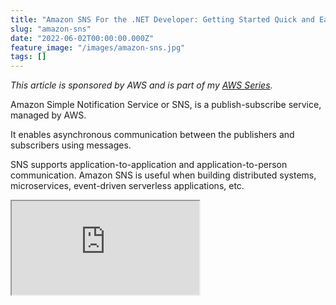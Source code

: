 ```yaml
---
title: "Amazon SNS For the .NET Developer: Getting Started Quick and Easy"
slug: "amazon-sns"
date: "2022-06-02T00:00:00.000Z"
feature_image: "/images/amazon-sns.jpg"
tags: []
---
```


_This article is sponsored by AWS and is part of my [AWS Series](__GHOST_URL__/tag/aws/)._

Amazon Simple Notification Service or SNS, is a publish-subscribe service, managed by AWS.

It enables asynchronous communication between the publishers and subscribers using messages.

SNS supports application-to-application and application-to-person communication. Amazon SNS is useful when building distributed systems, microservices, event-driven serverless applications, etc.

<div>
<iframe src="https://www.youtube.com/embed/XVQwgeUWXVY" />
</div>

In this article, we will learn how to get started with Amazon SNS and use it from a .NET application. We will learn about Topics, sending messages to topics, and using Subscriptions to receive messages. We will also learn about Filters, how to use them, and error handling with SNS.

Create SNS
----------

To get started, let’s first create an SNS. The straightforward way to create an Amazon SNS is from the [AWS Console](https://console.aws.amazon.com/sns).

Amazon SNS supports two types of Topics

*   **Standard** → Provides best-effort message ordering and guarantees at-least once message delivery. These are better suited for use cases that require higher message publish and delivery throughput rates. Supports SQS, Lambda, HTTP, SMS, email, and mobile application endpoints as the subscription protocols.
*   **FIFO** (first-in, first-out) → Guarantees message ordering and exactly-once message delivery. Supports only SQS subscription protocol.

For this article, we will create a Standard SNS Topic, by specifying the name and leaving all other options to default.

![Amazon SNS create new Standard topic from the AWS Console](/images/amazon-sns-create-topic.jpg)

### SNS & .NET

We will use the ASP NET Core default Web API template as our sample application. The application has a `GET` method to return `WeatherForecast` data by default.

The source code used in this blog post is available [here](https://rahulpnath.visualstudio.com/DefaultCollection/YouTube%20Samples/_git/aws-sns).

The [AWSSDK.SimpleNotificationService](https://www.nuget.org/packages/AWSSDK.SimpleNotificationService/) NuGet package provides the `AmazonSimpleNotificationServiceClient` that’ useful to interact with Amazon SNS.

You can connect by passing the credentials explicitly or setting up the credentials for your environment.

<iframe src="https://www.youtube.com/embed/ukam37umkQc" />

Publisher - Send Message
------------------------

In our API example, let’s say we add a new `POST` endpoint to add new `WeatherForecast` data to our application. And let’s assume when new weather data is added, we want to email and also we want to generate some new reports.

> _The application or the source that sends messages to the SNS is the Publisher._

It’s [a good practice to decouple applications actions into their own isolated process](__GHOST_URL__/blog/avoid-commands-calling-commands/), so that we can track and manage them independently. For example, if an email fails, we can retry it separately, and it doesn’t have to affect regenerating the report or saving new weather data itself.

Publishing a message to a publish-subscribe service allows us to decouple application logic. When adding new weather data, we can publish a message to the Amazon SNS Topic and we can have multiple subscribers that can do the associated actions of sending an email or regenerating the report.

Use the `PublishAsync` method on the `AmazonSimpleNotificationServiceClient` to send the `PublishRequest` message which contains the Subject, Message the ARN of the SNS Topic.

    [HttpPost]
    public async Task Post(WeatherForecast data)
    {
        var client = new AmazonSimpleNotificationServiceClient();
        var request = new PublishRequest()
        {
            Subject = "WeatherForecastAddedEvent",
            Message = JsonSerializer.Serialize(data),
            TopicArn = "arn:aws:sns:us-east-1:189107071895:weather-forecast",
        };
        
        var response = await client.PublishAsync(request);
    }
    

Subscriber → Receive Message
----------------------------

The published messages are of no use having no subscribers.

To receive messages send to a topic by the publisher, you must subscribe to the topic

> _Messages published are sent immediately to all Subscribers of the Topic_

There are different mechanisms to add subscribers to the Topic, and the easiest is to from the console. Let’s look at two different subscribers for our use of sending email and reprocessing a report.

We can add a new subscription under the Topic in the AWS console.

### Email Subscription

To email, any time we receive a message in the Topic, create a new Subscriber with the Email Protocol. Enter the email address of the recipient in the Endpoint column.

![Use Email Protocol for the subscriber and specify the email to which the messages must be sent. Everytime a message comes in the SNS Topic the subscriber will receive an email.](/images/amazon-sns-email-subscription.jpg)

Once created, a confirmation email is sent with a link. Only after confirming the subscription using the link will messages appear in the email inbox.

The message body or structure cannot be changed for this native email protocol. It sends the raw message as text to the email specified. Depending on the chose protocol (Email or Email-JSON) the contents are different in format. Email-JSON sends the notification in JSON format, whereas Email sends it as plain text.

To send rich formatted business emails, you can use SNS along with [Amazon Simple Email Service(SES)](https://aws.amazon.com/ses/)

### Lambda Subscription

You can also trigger AWS Lambda Functions any time you receive a message in the Topic.

[

AWS Lambda For The .NET Developer

Learn to build Serverless Applications on AWS

![](/images/apple-touch-icon.png)Udemy

![](/images/4689888_b522_4.jpg)

](https://www.udemy.com/course/aws-lambda-dotnet/?referralCode=981481B991C2890BD448)

Below is the default AWS Lambda template function using the Simple SNS Function Blueprint.

    public async Task FunctionHandler(
        SNSEvent evnt, ILambdaContext context)
    {
        foreach(var record in evnt.Records)
        {
            await ProcessRecordAsync(record, context);
        }
    }
    
    private async Task ProcessRecordAsync(
        SNSEvent.SNSRecord record, ILambdaContext context)
    {
        context.Logger.LogInformation($"Processed record {record.Sns.Message}");
    
        // TODO: Do interesting work based on the new message
        await Task.CompletedTask;
    }
    

Once you publish the Lambda function to AWS, you can set up a new SNS Subscription either from the SNS Topic list or from the AWS Lambda Triggers list.

Grant, the IAM Role of Lambda Function has access to the SNS before adding in the subscription. This is required so that the Lambda function can access the SNS Topic.

![AWS Lambda permissions to access Amazon SNS - In this case it has full access to the specific SNS Topic.](/images/amazon-sns-lambda-permissions.jpg)

Under the Lambda → Triggers, you can add a new Trigger and set up the integration with Amazon SNS.

![Setting up a SNS Trigger for Amazon Lambda. Every time a message is dropped to the Amazon SNS Topic the .NET lambda function will be triggered](/images/amazon-sns-lambda-trigger.jpg)

Once the Trigger is created, any time a new message is sent to the Amazon SNS, it will trigger the Lambda function as well.

SNS Message Filtering
---------------------

By default, the SNS Topic subscriber receives every message published to the topic.

However, SNS provides ways to apply filter policies when creating subscriptions.

> _Filter Policy is a JSON document that specifies attributes used to filter the messages received by a subscriber._

Filter Policies are key-value pairs of attributes, names, and values. The Subscriber receives only the messages for which the specific properties match the values in the policy.

Let’s say we want to filter out messages based on the month of the Weather Forecast.

Using the below code, let’s add a new custom Message Attribute before sending the message to SNS.

    request.MessageAttributes.Add(
        "Month",
        new MessageAttributeValue()
        {
            DataType = "String",
            StringValue = data.Date.ToString("MMMM")
        });
    

For the Subscriber, where we want to apply the filter policy, we can edit it in the AWS Console → Edit Subscription.

    {
      "Month": [
        "February"
      ]
    }
    

Specifying the below policy filters out only the messages which have the Month property set to February. It will filter anything else out.

![Subscription Filter policy to filter out messages from Amazon SNS Topic only for the month of Februrary.](/images/amazon-sns-subscription-filter-policy.jpg)

Filter Policies JSON structure supports different filtering capabilities

*   **Exact Matching** → Attribute matches one or more values _”Month” : \[”February”\]_
*   **Prefix Matching →** Attribute includes the keyword _prefix_ and it matches the specified prefix. Below matches _March_ and _May”Month” : \[{”prefix”: “Ma”}\]_
*   **Anything-but Matching →** This does an exclusion match. Below matches all months other than February and March. _"Month": \[{"anything-but": \["February", “March”\]}\]_

Retries & Dead-letter Queues
----------------------------

When Amazon SNS cannot deliver a message to the Subscriber, it will retry to deliver the message again. The delivery policy is defined based on the delivery protocol (Lambda, Email, SQS etc).

You can see the Delivery protocols and the associated policies [here](https://docs.aws.amazon.com/sns/latest/dg/sns-message-delivery-retries.html). You can override the policy at the Topic Level by editing the Topic.

![Delivery Retry Policy for the Amazon SNS Topic](/images/amazon-sns-topic-delivery-retry-policy.jpg)

Once the number of retries is exhausted for a delivery protocol, the message is discarded or sent to a dead-letter-queue (DLQ) attached to the subscription.

![Dead letter Queue (DLQ) attached to a Amazon SNS Subscription.](/images/amazon-sns-subscription-dlq.jpg)

Dead Letter Queue's (DLQ) are attached to a SNS Subscription.

Messages can be tracked and reprocessed from the DLQ as required, based on your application needs and if the Subscriber is back online to process messages.

I hope this gives you an excellent introduction to Amazon SNS and helps you get started from a .NET Application.